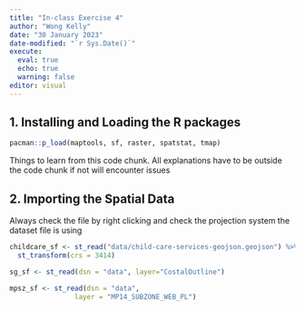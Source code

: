 ```yaml
---
title: "In-class Exercise 4"
author: "Wong Kelly"
date: "30 January 2023"
date-modified: "`r Sys.Date()`"
execute: 
  eval: true
  echo: true
  warning: false
editor: visual
---
```


## 1. Installing and Loading the R packages

```r
pacman::p_load(maptools, sf, raster, spatstat, tmap)
```

Things to learn from this code chunk. All explanations have to be outside the code chunk if not will encounter issues

## 2. Importing the Spatial Data

Always check the file by right clicking and check the projection system the dataset file is using

```r
childcare_sf <- st_read("data/child-care-services-geojson.geojson") %>%
  st_transform(crs = 3414)
```

```r
sg_sf <- st_read(dsn = "data", layer="CostalOutline")
```

```r
mpsz_sf <- st_read(dsn = "data", 
                layer = "MP14_SUBZONE_WEB_PL")
```
